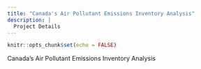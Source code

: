 ```yaml
---
title: "Canada's Air Pollutant Emissions Inventory Analysis"
description: |
  Project Details
---
```


```r
knitr::opts_chunk$set(echo = FALSE)
```

Canada's Air Pollutant Emissions Inventory Analysis